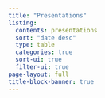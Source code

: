 ```yaml
---
title: "Presentations"
listing:
  contents: presentations
  sort: "date desc"
  type: table
  categories: true
  sort-ui: true
  filter-ui: true
page-layout: full
title-block-banner: true
---
```

